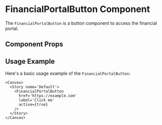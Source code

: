 

<Meta of={FinancialPortalButton} />

# FinancialPortalButton Component

The `FinancialPortalButton` is a button component to access the financial portal.

## Component Props

<Canvas of={FinancialPortalButton.Default} />

<Controls />

## Usage Example

Here's a basic usage example of the `FinancialPortalButton`:

```tsx
<Canvas>
  <Story name='Default'>
    <FinancialPortalButton
      href='https://example.com'
      label='Click me'
      active={true}
    />
  </Story>
</Canvas>
```
